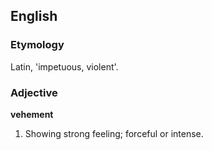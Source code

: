 ==English==

===Etymology===
Latin, 'impetuous, violent'.

===Adjective===
'''vehement'''
# Showing strong feeling; forceful or intense.
